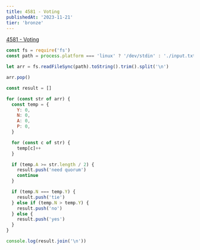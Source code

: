 ```yaml
---
title: 4581 - Voting
publishedAt: '2023-11-21'
tier: 'bronze'
---
```


<Callout emoji='✔️'>[4581 - Voting](https://www.acmicpc.net/problem/4581)</Callout>

```js title="Javascript"
const fs = require('fs')
const path = process.platform === 'linux' ? '/dev/stdin' : './input.txt'

let arr = fs.readFileSync(path).toString().trim().split('\n')

arr.pop()

const result = []

for (const str of arr) {
  const temp = {
    Y: 0,
    N: 0,
    A: 0,
    P: 0,
  }

  for (const c of str) {
    temp[c]++
  }

  if (temp.A >= str.length / 2) {
    result.push('need quorum')
    continue
  }

  if (temp.N === temp.Y) {
    result.push('tie')
  } else if (temp.N > temp.Y) {
    result.push('no')
  } else {
    result.push('yes')
  }
}

console.log(result.join('\n'))
```
